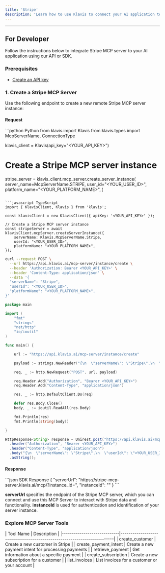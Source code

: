 ```yaml
---
title: 'Stripe'
description: 'Learn how to use Klavis to connect your AI application to Stripe MCP Server'
---
```



<NoCodeSnippet />

---

## For Developer

Follow the instructions below to integrate Stripe MCP server to your AI application using our API or SDK.

### Prerequisites

- [Create an API key](https://www.klavis.ai/home/api-keys)

### 1. Create a Stripe MCP Server

Use the following endpoint to create a new remote Stripe MCP server instance:

#### Request
<CodeGroup>
```python Python
from klavis import Klavis
from klavis.types import McpServerName, ConnectionType

klavis_client = Klavis(api_key="<YOUR_API_KEY>")

# Create a Stripe MCP server instance
stripe_server = klavis_client.mcp_server.create_server_instance(
    server_name=McpServerName.STRIPE,
    user_id="<YOUR_USER_ID>",
    platform_name="<YOUR_PLATFORM_NAME>",
)
```

```javascript TypeScript
import { KlavisClient, Klavis } from 'klavis';

const klavisClient = new KlavisClient({ apiKey: '<YOUR_API_KEY>' });

// Create a Stripe MCP server instance
const stripeServer = await klavisClient.mcpServer.createServerInstance({
    serverName: Klavis.McpServerName.Stripe,
    userId: "<YOUR_USER_ID>",
    platformName: "<YOUR_PLATFORM_NAME>",
});
```

```bash cURL
curl --request POST \
  --url https://api.klavis.ai/mcp-server/instance/create \
  --header 'Authorization: Bearer <YOUR_API_KEY>' \
  --header 'Content-Type: application/json' \
  --data '{
  "serverName": "Stripe",
  "userId": "<YOUR_USER_ID>",
  "platformName": "<YOUR_PLATFORM_NAME>",
}'
```



```go Go
package main

import (
	"fmt"
	"strings"
	"net/http"
	"io/ioutil"
)

func main() {

	url := "https://api.klavis.ai/mcp-server/instance/create"

	payload := strings.NewReader("{\n  \"serverName\": \"Stripe\",\n  \"userId\": \"<YOUR_USER_ID>\",\n  \"platformName\": \"<YOUR_PLATFORM_NAME>\",\n}")

	req, _ := http.NewRequest("POST", url, payload)

	req.Header.Add("Authorization", "Bearer <YOUR_API_KEY>")
	req.Header.Add("Content-Type", "application/json")

	res, _ := http.DefaultClient.Do(req)

	defer res.Body.Close()
	body, _ := ioutil.ReadAll(res.Body)

	fmt.Println(res)
	fmt.Println(string(body))

}
```

```java Java
HttpResponse<String> response = Unirest.post("https://api.klavis.ai/mcp-server/instance/create")
  .header("Authorization", "Bearer <YOUR_API_KEY>")
  .header("Content-Type", "application/json")
  .body("{\n  \"serverName\": \"Stripe\",\n  \"userId\": \"<YOUR_USER_ID>\",\n  \"platformName\": \"<YOUR_PLATFORM_NAME>\",\n}")
  .asString();
```
</CodeGroup>

#### Response
<CodeGroup>
```json SDK Response
{
  "serverUrl": "https://stripe-mcp-server.klavis.ai/mcp/?instance_id=<instance-id>",
  "instanceId": "<instance-id>"
}
```
</CodeGroup>

<Check> **serverUrl** specifies the endpoint of the Stripe MCP server, which you can connect and use this MCP Server to interact with Stripe data and functionality.</Check>
<Note> **instanceId** is used for authentication and identification of your server instance.</Note>

### Explore MCP Server Tools

<Accordion title="Tools Information">
| Tool Name                   | Description                                                              |
|-----------------------------|--------------------------------------------------------------------------|
| create_customer             | Create a new customer in Stripe                                          |
| create_payment_intent       | Create a new payment intent for processing payments                      |
| retrieve_payment            | Get information about a specific payment                                 |
| create_subscription         | Create a new subscription for a customer                                 |
| list_invoices               | List invoices for a customer or your account                             |
</Accordion> 